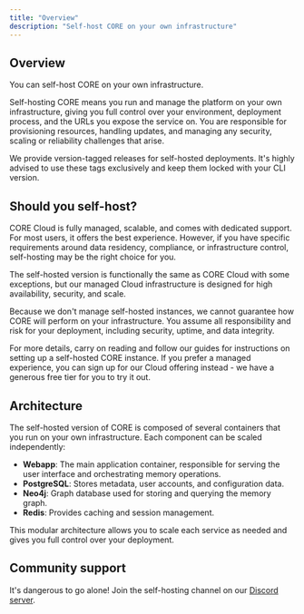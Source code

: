 ```yaml
---
title: "Overview"
description: "Self-host CORE on your own infrastructure"
---
```


## Overview

You can self-host CORE on your own infrastructure.

Self-hosting CORE means you run and manage the platform on your own infrastructure, giving you full control over your environment, deployment process, and the URLs you expose the service on.
You are responsible for provisioning resources, handling updates, and managing any security, scaling or reliability challenges that arise.

We provide version-tagged releases for self-hosted deployments. It's highly advised to use these tags exclusively and keep them locked with your CLI version.

## Should you self-host?

CORE Cloud is fully managed, scalable, and comes with dedicated support. For most users, it offers the best experience. However, if you have specific requirements around data residency, compliance, or infrastructure control, self-hosting may be the right choice for you.

The self-hosted version is functionally the same as CORE Cloud with some exceptions, but our managed Cloud infrastructure is designed for high availability, security, and scale.

Because we don't manage self-hosted instances, we cannot guarantee how CORE will perform on your infrastructure. You assume all responsibility and risk for your deployment, including security, uptime, and data integrity.

For more details, carry on reading and follow our guides for instructions on setting up a self-hosted CORE instance. If you prefer a managed experience, you can sign up for our Cloud offering instead - we have a generous free tier for you to try it out.

## Architecture

The self-hosted version of CORE is composed of several containers that you run on your own infrastructure. Each component can be scaled independently:

- **Webapp**: The main application container, responsible for serving the user interface and orchestrating memory operations.
- **PostgreSQL**: Stores metadata, user accounts, and configuration data.
- **Neo4j**: Graph database used for storing and querying the memory graph.
- **Redis**: Provides caching and session management.

This modular architecture allows you to scale each service as needed and gives you full control over your deployment.

## Community support

It's dangerous to go alone! Join the self-hosting channel on our [Discord server](https://discord.gg/dVTC3BmgEq).